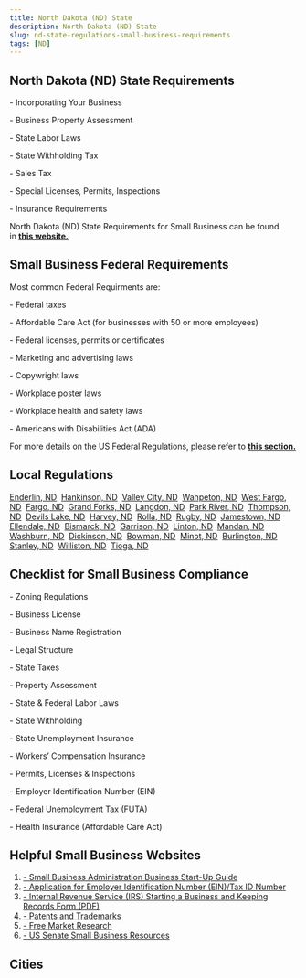```yaml
---
title: North Dakota (ND) State
description: North Dakota (ND) State
slug: nd-state-regulations-small-business-requirements
tags: [ND]
---
```



<PostMeta category="business-compliance" />

**North Dakota (ND) State Requirements**
----------------------------------------

\- Incorporating Your Business

\- Business Property Assessment

\- State Labor Laws

\- State Withholding Tax

\- Sales Tax

\- Special Licenses, Permits, Inspections

\- Insurance Requirements

North Dakota (ND) State Requirements for Small Business can be found in **[this website.](https://www.nd.gov/businessreg/license/index.html)**

**Small Business Federal Requirements**
---------------------------------------

Most common Federal Requirments are:

\- Federal taxes

\- Affordable Care Act (for businesses with 50 or more employees)

\- Federal licenses, permits or certificates

\- Marketing and advertising laws

\- Copywright laws

\- Workplace poster laws

\- Workplace health and safety laws

\- Americans with Disabilities Act (ADA)

For more details on the US Federal Regulations, please refer to **[this section.](../federal-regulations/)**

Local Regulations
------------------------
[Enderlin, ND](/enderlin-nd-small-business-requirements)  [Hankinson, ND](/hankinson-nd-small-business-requirements)  [Valley City, ND](/valleycity-nd-small-business-requirements)  [Wahpeton, ND](/wahpeton-nd-small-business-requirements)  [West Fargo, ND](/westfargo-nd-small-business-requirements)  [Fargo, ND](/fargo-nd-small-business-requirements)  [Grand Forks, ND](/grandforks-nd-small-business-requirements)  [Langdon, ND](/langdon-nd-small-business-requirements)  [Park River, ND](/parkriver-nd-small-business-requirements)  [Thompson, ND](/thompson-nd-small-business-requirements)  [Devils Lake, ND](/devilslake-nd-small-business-requirements)  [Harvey, ND](/harvey-nd-small-business-requirements)  [Rolla, ND](/rolla-nd-small-business-requirements)  [Rugby, ND](/rugby-nd-small-business-requirements)  [Jamestown, ND](/jamestown-nd-small-business-requirements)  [Ellendale, ND](/ellendale-nd-small-business-requirements)  [Bismarck, ND](/bismarck-nd-small-business-requirements)  [Garrison, ND](/garrison-nd-small-business-requirements)  [Linton, ND](/linton-nd-small-business-requirements)  [Mandan, ND](/mandan-nd-small-business-requirements)  [Washburn, ND](/washburn-nd-small-business-requirements)  [Dickinson, ND](/dickinson-nd-small-business-requirements)  [Bowman, ND](/bowman-nd-small-business-requirements)  [Minot, ND](/minot-nd-small-business-requirements)  [Burlington, ND](/burlington-nd-small-business-requirements)  [Stanley, ND](/stanley-nd-small-business-requirements)  [Williston, ND](/williston-nd-small-business-requirements)  [Tioga, ND](/tioga-nd-small-business-requirements)

Checklist for Small Business Compliance
---------------------------------------

\- Zoning Regulations

\- Business License

\- Business Name Registration

\- Legal Structure

\- State Taxes

\- Property Assessment

\- State & Federal Labor Laws

\- State Withholding

\- State Unemployment Insurance

\- Workers’ Compensation Insurance

\- Permits, Licenses & Inspections

\- Employer Identification Number (EIN)

\- Federal Unemployment Tax (FUTA)

\- Health Insurance (Affordable Care Act)

Helpful Small Business Websites
-------------------------------

1.  [\- Small Business Administration Business Start-Up Guide](https://www.sba.gov/business-guide)
2.  [\- Application for Employer Identification Number (EIN)/Tax ID Number](https://www.irs.gov/businesses/small-businesses-self-employed/apply-for-an-employer-identification-number-ein-online)
3.  [\- Internal Revenue Service (IRS) Starting a Business and Keeping Records Form (PDF)](https://www.irs.gov/pub/irs-pdf/p583.pdf)
4.  [\- Patents and Trademarks](https://www.uspto.gov/)
5.  [\- Free Market Research](https://www.sba.gov/blogs/)
6.  [\- US Senate Small Business Resources](https://www.sbc.senate.gov/public/index.cfm/resources)

Cities
-----------------------------------------

